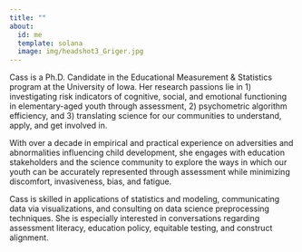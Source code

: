 ```yaml
---
title: ""
about:
  id: me
  template: solana
  image: img/headshot3_Griger.jpg
---
```


```{=html}
<!-- 
# view webpage: browseURL("docs/index.html")

# All blog posts are compiled with knitr R markdown using this script. You can find the reproducible sources of each blog post here.
-->
```
Cass is a Ph.D. Candidate in the Educational Measurement & Statistics program at the University of Iowa. Her research passions lie in 1) investigating risk indicators of cognitive, social, and emotional functioning in elementary-aged youth through assessment, 2) psychometric algorithm efficiency, and 3) translating science for our communities to understand, apply, and get involved in.

With over a decade in empirical and practical experience on adversities and abnormalities influencing child development, she engages with education stakeholders and the science community to explore the ways in which our youth can be accurately represented through assessment while minimizing discomfort, invasiveness, bias, and fatigue.

Cass is skilled in applications of statistics and modeling, communicating data via visualizations, and consulting on data science preprocessing techniques. She is especially interested in conversations regarding assessment literacy, education policy, equitable testing, and construct alignment.
